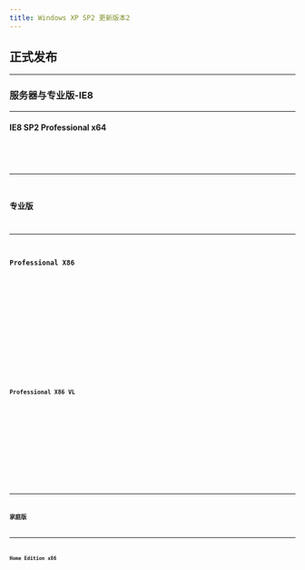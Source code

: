 ```yaml
---
title: Windows XP SP2 更新版本2
---
```



## 正式发布

---

### 服务器与专业版-IE8

---

#### IE8 SP2 Professional x64
<Badge text="IPFS" variant="note" /> <Badge text="64位" variant="success" /> <Badge text="专业" variant="tip" /> <Badge text="中文" variant="caution" /> <Badge text="2009-03-25" variant="danger" />
<Card title="IPFS 下载与详情">
    <CardGrid>
        <LinkCard title="快速下载" href="https://ipfs.winx.run/bafybeih3eloofal5fuaavfgqco35f5pdztclv2nbet2xtu5tjbvy5yjnpm?filename=cn_windows_internet_explorer_8_for_windows_server_2003_sp2_and_windows_xp_professional_x64.exe#quick" />
        <LinkCard title="高级下载" href="https://ipfs.winx.run/bafybeih3eloofal5fuaavfgqco35f5pdztclv2nbet2xtu5tjbvy5yjnpm?filename=cn_windows_internet_explorer_8_for_windows_server_2003_sp2_and_windows_xp_professional_x64.exe" variant="secondary" />
    </CardGrid>
    <Code code={cn_windows_internet_explorer_8_for_windows_server_2003_sp2_and_windows_xp_professional_x64} title="校验信息" wrap={true} />
</Card>

---

### 专业版

---

#### Professional X86
<Badge text="IPFS" variant="note" /> <Badge text="32位" variant="success" /> <Badge text="专业" variant="tip" /> <Badge text="中文" variant="caution" /> <Badge text="2004-08-26" variant="danger" />
<Card title="IPFS 下载与详情">
    <CardGrid>
        <LinkCard title="快速下载" href="https://ipfs.winx.run/bafybeigdobh4r5d3sbeeqeid645kcqzhb7mw5cixzj5euvehtrymqhvzhu?filename=sc_winxp_pro_with_sp2.iso#quick" />
        <LinkCard title="高级下载" href="https://ipfs.winx.run/bafybeigdobh4r5d3sbeeqeid645kcqzhb7mw5cixzj5euvehtrymqhvzhu?filename=sc_winxp_pro_with_sp2.iso" variant="secondary" />
    </CardGrid>
    <Code code={sc_winxp_pro_with_sp2} title="校验信息" wrap={true} />
</Card>

#### Professional X86 VL
<Badge text="IPFS" variant="note" /> <Badge text="32位" variant="success" /> <Badge text="批量" variant="tip" /> <Badge text="中文" variant="caution" /> <Badge text="2005-05-18" variant="danger" />
<Card title="IPFS 下载与详情">
    <CardGrid>
        <LinkCard title="快速下载" href="https://ipfs.winx.run/bafybeigbmxzpv742ufql3hwnpplb4zl6c2qq5p4dwwacgnqmfum4w36d2m?filename=sc_win_xp_pro_with_sp2_vl.iso#quick" />
        <LinkCard title="高级下载" href="https://ipfs.winx.run/bafybeigbmxzpv742ufql3hwnpplb4zl6c2qq5p4dwwacgnqmfum4w36d2m?filename=sc_win_xp_pro_with_sp2_vl.iso" variant="secondary" />
    </CardGrid>
    <Code code={sc_win_xp_pro_with_sp2_vl} title="校验信息" wrap={true} />
</Card>

---

### 家庭版

---

#### Home Edition x86
<Badge text="IPFS" variant="note" /> <Badge text="32位" variant="success" /> <Badge text="零售" variant="tip" /> <Badge text="中文" variant="caution" /> <Badge text="2004-12-17" variant="danger" />
<Card title="IPFS 下载与详情">
    <CardGrid>
        <LinkCard title="快速下载" href="https://ipfs.winx.run/bafybeicry5nabge33ho5izljvfoer5uefrwvv27734jbuuyeyhhgh3q4a4?filename=sc_winxp_home_with_sp2.iso#quick" />
        <LinkCard title="高级下载" href="https://ipfs.winx.run/bafybeicry5nabge33ho5izljvfoer5uefrwvv27734jbuuyeyhhgh3q4a4?filename=sc_winxp_home_with_sp2.iso" variant="secondary" />
    </CardGrid>
    <Code code={sc_winxp_home_with_sp2} title="校验信息" wrap={true} />
</Card>